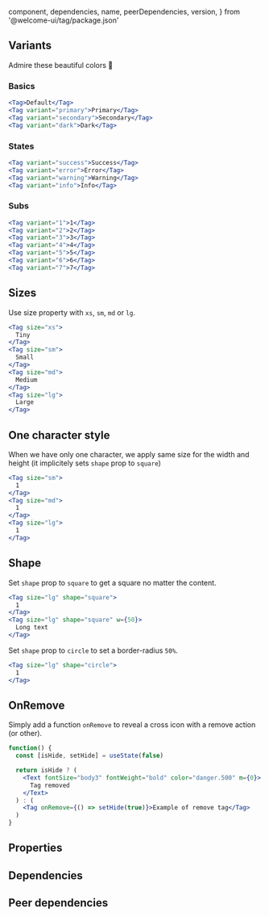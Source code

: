 
  component,
  dependencies,
  name,
  peerDependencies,
  version,
} from '@welcome-ui/tag/package.json'

<showcase
  version={version}
  name={name}
  component={component}
  description="Allows user to categorize or organized keywords."
/>

## Variants

Admire these beautiful colors 💅

### Basics

```jsx row
<Tag>Default</Tag>
<Tag variant="primary">Primary</Tag>
<Tag variant="secondary">Secondary</Tag>
<Tag variant="dark">Dark</Tag>
```

### States

```jsx row
<Tag variant="success">Success</Tag>
<Tag variant="error">Error</Tag>
<Tag variant="warning">Warning</Tag>
<Tag variant="info">Info</Tag>
```

### Subs

```jsx row
<Tag variant="1">1</Tag>
<Tag variant="2">2</Tag>
<Tag variant="3">3</Tag>
<Tag variant="4">4</Tag>
<Tag variant="5">5</Tag>
<Tag variant="6">6</Tag>
<Tag variant="7">7</Tag>
```

## Sizes

Use size property with `xs`, `sm`, `md` or `lg`.

```jsx row
<Tag size="xs">
  Tiny
</Tag>
<Tag size="sm">
  Small
</Tag>
<Tag size="md">
  Medium
</Tag>
<Tag size="lg">
  Large
</Tag>
```

## One character style

When we have only one character, we apply same size for the width and height (it implicitely sets `shape` prop to `square`)

```jsx row
<Tag size="sm">
  1
</Tag>
<Tag size="md">
  1
</Tag>
<Tag size="lg">
  1
</Tag>
```

## Shape

Set `shape` prop to `square` to get a square no matter the content.

```jsx row
<Tag size="lg" shape="square">
  1
</Tag>
<Tag size="lg" shape="square" w={50}>
  Long text
</Tag>
```

Set `shape` prop to `circle` to set a border-radius `50%`.

```jsx
<Tag size="lg" shape="circle">
  1
</Tag>
```

## OnRemove

Simply add a function `onRemove` to reveal a cross icon with a remove action (or other).

```jsx
function() {
  const [isHide, setHide] = useState(false)

  return isHide ? (
    <Text fontSize="body3" fontWeight="bold" color="danger.500" m={0}>
      Tag removed
    </Text>
  ) : (
    <Tag onRemove={() => setHide(true)}>Example of remove tag</Tag>
  )
}
```

## Properties

<props propTypes={props.propTypes.Tag} />

## Dependencies

<dependencies dependencies={dependencies} />

## Peer dependencies

<dependencies dependencies={peerDependencies} />

<pagination />
